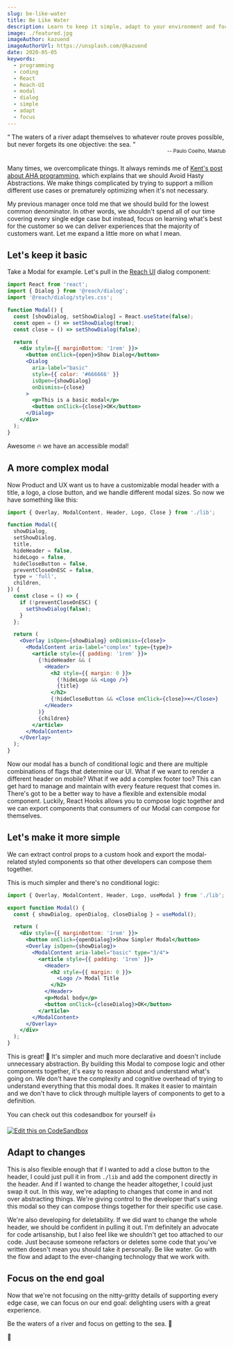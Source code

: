 ```yaml
---
slug: be-like-water
title: Be Like Water
description: Learn to keep it simple, adapt to your environment and focus on the end goal
image: ./featured.jpg
imageAuthor: kazuend
imageAuthorUrl: https://unsplash.com/@kazuend
date: 2020-05-05
keywords:
  - programming
  - coding
  - React
  - Reach-UI
  - modal
  - dialog
  - simple
  - adapt
  - focus
---
```



<q>
  The waters of a river adapt themselves to whatever route proves possible, but
  never forgets its one objective: the sea.
</q>
<div style="margin-bottom: 1.5rem; text-align: right">
  <small>-- Paulo Coelho, Maktub</small>
</div>

Many times, we overcomplicate things. It always reminds me of [Kent's post about AHA
programming](https://kentcdodds.com/blog/aha-programming), which explains that we should Avoid Hasty Abstractions. We
make things complicated by trying to support a million different use cases or prematurely optimizing when it's not
necessary.

My previous manager once told me that we should build for the lowest common denominator. In other words, we shouldn't
spend all of our time covering every single edge case but instead, focus on learning what's best for the customer so we
can deliver experiences that the majority of customers want. Let me expand a little more on what I mean.

## Let's keep it basic

Take a Modal for example. Let's pull in the [Reach UI](https://reacttraining.com/reach-ui/dialog/) dialog component:

```jsx
import React from 'react';
import { Dialog } from '@reach/dialog';
import '@reach/dialog/styles.css';

function Modal() {
  const [showDialog, setShowDialog] = React.useState(false);
  const open = () => setShowDialog(true);
  const close = () => setShowDialog(false);

  return (
    <div style={{ marginBottom: '1rem' }}>
      <button onClick={open}>Show Dialog</button>
      <Dialog
        aria-label="basic"
        style={{ color: '#666666' }}
        isOpen={showDialog}
        onDismiss={close}
      >
        <p>This is a basic modal</p>
        <button onClick={close}>OK</button>
      </Dialog>
    </div>
  );
}
```

<BasicModal />

Awesome 🔥 we have an accessible modal!

## A more complex modal

Now Product and UX want us to have a customizable modal header with a title, a logo, a close button, and we handle
different modal sizes. So now we have something like this:

```jsx
import { Overlay, ModalContent, Header, Logo, Close } from './lib';

function Modal({
  showDialog,
  setShowDialog,
  title,
  hideHeader = false,
  hideLogo = false,
  hideCloseButton = false,
  preventCloseOnESC = false,
  type = 'full',
  children,
}) {
  const close = () => {
    if (!preventCloseOnESC) {
      setShowDialog(false);
    }
  };

  return (
    <Overlay isOpen={showDialog} onDismiss={close}>
      <ModalContent aria-label="complex" type={type}>
        <article style={{ padding: '1rem' }}>
          {!hideHeader && (
            <Header>
              <h2 style={{ margin: 0 }}>
                {!hideLogo && <Logo />}
                {title}
              </h2>
              {!hideCloseButton && <Close onClick={close}>×</Close>}
            </Header>
          )}
          {children}
        </article>
      </ModalContent>
    </Overlay>
  );
}
```

<ComplexModal />

Now our modal has a bunch of conditional logic and there are multiple combinations of flags that determine our UI. What
if we want to render a different header on mobile? What if we add a complex footer too? This can get hard to manage and
maintain with every feature request that comes in. There's got to be a better way to have a flexible and extensible
modal component. Luckily, React Hooks allows you to compose logic together and we can export components that consumers of
our Modal can compose for themselves.

## Let's make it more simple

We can extract control props to a custom hook and export the modal-related styled components so that other developers
can compose them together.

This is much simpler and there's no conditional logic:

```jsx
import { Overlay, ModalContent, Header, Logo, useModal } from './lib';

export function Modal() {
  const { showDialog, openDialog, closeDialog } = useModal();

  return (
    <div style={{ marginBottom: '1rem' }}>
      <button onClick={openDialog}>Show Simpler Modal</button>
      <Overlay isOpen={showDialog}>
        <ModalContent aria-label="basic" type="3/4">
          <article style={{ padding: '1rem' }}>
            <Header>
              <h2 style={{ margin: 0 }}>
                <Logo /> Modal Title
              </h2>
            </Header>
            <p>Modal body</p>
            <button onClick={closeDialog}>OK</button>
          </article>
        </ModalContent>
      </Overlay>
    </div>
  );
}
```

<SimplerModal />

This is great! 🐯 It's simpler and much more declarative and doesn't include unnecessary abstraction. By building this
Modal to compose logic and other components together, it's easy to reason about and understand what's going on. We don't
have the complexity and cognitive overhead of trying to understand everything that this modal does. It makes it easier
to maintain and we don't have to click through multiple layers of components to get to a definition.

You can check out this codesandbox for yourself 👍

[![Edit this on CodeSandbox](https://codesandbox.io/static/img/play-codesandbox.svg)](https://codesandbox.io/s/modals-o4x7f?fontsize=14&hidenavigation=1&module=%2Fsrc%2FApp.js&theme=dark)

## Adapt to changes

This is also flexible enough that if I wanted to add a close button to the header, I could just pull it in from `./lib`
and add the component directly in the header. And if I wanted to change the header altogether, I could just swap it out.
In this way, we're adapting to changes that come in and not over abstracting things. We're giving control to the
developer that's using this modal so they can compose things together for their specific use case.

We're also developing for deletability. If we did want to change the whole header, we should be confident in pulling it
out. I'm definitely an advocate for code artisanship, but I also feel like we shouldn't get too attached to our code.
Just because someone refactors or deletes some code that you've written doesn't mean you should take it personally. Be
like water. Go with the flow and adapt to the ever-changing technology that we work with.

## Focus on the end goal

Now that we're not focusing on the nitty-gritty details of supporting every edge case, we can focus on our end goal:
delighting users with a great experience.

Be the waters of a river and focus on getting to the sea. 🌊

🌮
